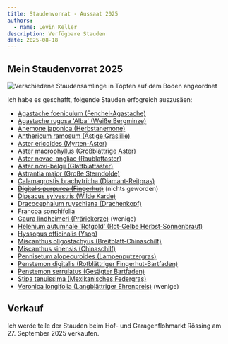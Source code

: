 ```yaml
---
title: Staudenvorrat - Aussaat 2025
authors:
  - name: Levin Keller
description: Verfügbare Stauden
date: 2025-08-18
---
```


## Mein Staudenvorrat 2025

![Verschiedene Staudensämlinge in Töpfen auf dem Boden angeordnet](./IMG_20250930_185010118.jpg)

Ich habe es geschafft, folgende Stauden erfogreich auszusäen:

- [Agastache foeniculum (Fenchel-Agastache)](/de/garden/plants/agastache-foeniculum)
- [Agastache rugosa 'Alba' (Weiße Bergminze)](/de/garden/plants/agastache-rugosa-alba)
- [Anemone japonica (Herbstanemone)](/de/garden/plants/anemone-japonica)
- [Anthericum ramosum (Ästige Graslilie)](/de/garden/plants/anthericum-ramosum)
- [Aster ericoides (Myrten-Aster)](/de/garden/plants/aster-ericoides)
- [Aster macrophyllus (Großblättrige Aster)](/de/garden/plants/aster-macrophyllus)
- [Aster novae-angliae (Raublattaster)](/de/garden/plants/aster-novae-angliae)
- [Aster novi-belgii (Glattblattaster)](/de/garden/plants/aster-novi-belgii)
- [Astrantia major (Große Sterndolde)](/de/garden/plants/astrantia-major)
- [Calamagrostis brachytricha (Diamant-Reitgras)](/de/garden/plants/calamagrostis-brachytricha)
- ~~[Digitalis purpurea (Fingerhut)](/de/garden/plants/digitalis-purpurea)~~ (nichts geworden)
- [Dipsacus sylvestris (Wilde Karde)](/de/garden/plants/dipsacus-sylvestris)
- [Dracocephalum ruyschiana (Drachenkopf)](/de/garden/plants/dracocephalum-ruyschiana)
- [Francoa sonchifolia](/de/garden/plants/francoa-sonchifolia)
- [Gaura lindheimeri (Präriekerze)](/de/garden/plants/gaura-lindheimeri) (wenige)
- [Helenium autumnale 'Rotgold' (Rot-Gelbe Herbst-Sonnenbraut)](/de/garden/plants/helenium-autumnale-rotgold-hybriden)
- [Hyssopus officinalis (Ysop)](/de/garden/plants/hyssopus-officinale)
- [Miscanthus oligostachyus (Breitblatt-Chinaschilf)](/de/garden/plants/miscanthus-oligostachyus)
- [Miscanthus sinensis (Chinaschilf)](/de/garden/plants/miscanthus-sinensis)
- [Pennisetum alopecuroides (Lampenputzergras)](/de/garden/plants/pennisetum-alopecuroides)
- [Penstemon digitalis (Rotblättriger Fingerhut-Bartfaden)](/de/garden/plants/penstemon-digitalis-husker-red)
- [Penstemon serrulatus (Gesägter Bartfaden)](/de/garden/plants/penstemon-serrulatus)
- [Stipa tenuissima (Mexikanisches Federgras)](/de/garden/plants/stipa-tenuissima)
- [Veronica longifolia (Langblättriger Ehrenpreis)](/de/garden/plants/veronica-longifolia) (wenige)

## Verkauf

Ich werde teile der Stauden beim Hof- und Garagenflohmarkt Rössing am 27.
September 2025 verkaufen.
